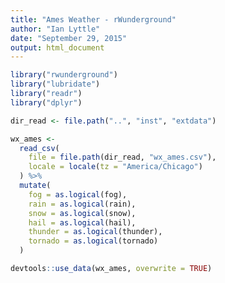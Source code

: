 ```yaml
---
title: "Ames Weather - rWunderground"
author: "Ian Lyttle"
date: "September 29, 2015"
output: html_document
---
```


```r
library("rwunderground")
library("lubridate")
library("readr")
library("dplyr")
```

```r
dir_read <- file.path("..", "inst", "extdata")
```

```r
wx_ames <-
  read_csv(
    file = file.path(dir_read, "wx_ames.csv"),
    locale = locale(tz = "America/Chicago")
  ) %>%
  mutate(
    fog = as.logical(fog),
    rain = as.logical(rain),
    snow = as.logical(snow),
    hail = as.logical(hail),
    thunder = as.logical(thunder),
    tornado = as.logical(tornado)
  )
```

```r
devtools::use_data(wx_ames, overwrite = TRUE)
```
